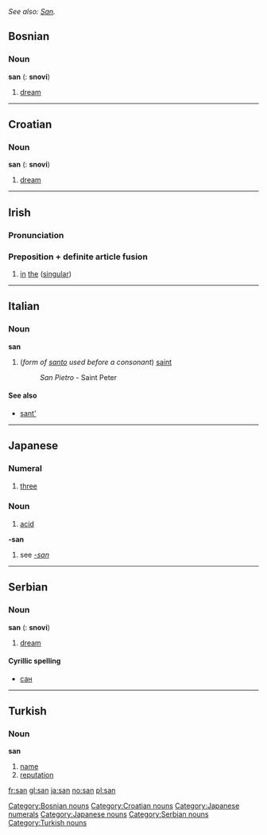 ''See also: [[San]].''

==Bosnian==
===Noun===
'''san''' {{m}} {{s}} ({{p}}: '''snovi''')
#[[dream]]
[[Category:Bosnian nouns]]

----

==Croatian==
===Noun===
'''san''' {{m}} {{s}} ({{p}}: '''snovi''')
#[[dream]]
[[Category:Croatian nouns]]

----

==Irish==
===Pronunciation===
{{IPA|[sən]}}
===Preposition + definite article fusion===
#[[in]] [[the]] ([[singular]])

----

==Italian==
===Noun===
'''san'''

#(''form of [[santo]] used before a consonant'') [[saint]]
#:''San Pietro'' - Saint Peter

====See also====
*[[sant']]

----

==Japanese==
===Numeral===
#[[three]]
[[Category:Japanese numerals]]
===Noun===
#[[acid]]
[[Category:Japanese nouns]]

'''-san'''

#see ''[[-san]]''

----

==Serbian==
===Noun===
'''san''' {{m}} {{s}} ({{p}}: '''snovi''')
#[[dream]]
====Cyrillic spelling====
*[[сан#Serbian|сан]]
[[Category:Serbian nouns]]

----

==Turkish==
===Noun===
'''san'''
#[[name]]
#[[reputation]]
[[Category:Turkish nouns]]

[[fr:san]]
[[gl:san]]
[[ja:san]]
[[no:san]]
[[pl:san]]